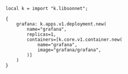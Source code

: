 ```jsonnet
local k = import "k.libsonnet";

{
    grafana: k.apps.v1.deployment.new(
        name="grafana",
        replicas=1,
        containers=[k.core.v1.container.new(
            name="grafana",
            image="grafana/grafana",
        )]
    )
}
```
